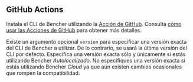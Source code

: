 
## GitHub Actions

Instala el CLI de Bencher utilizando la [Acción de GitHub](https://github.com/marketplace/actions/bencher-cli).
Consulta [cómo usar las Acciones de GitHub](/es/docs/how-to/github-actions/) para obtener más detalles.

<CliGitHubActions />

Existe un argumento opcional `version` para especificar una versión exacta del CLI de Bencher a utilizar.
De lo contrario, se usará la última versión del CLI por defecto.
Especifica una versión exacta sólo y únicamente si estás utilizando Bencher *Autolocalizado*.
No especifiques una versión exacta si estás utilizando Bencher *Cloud* ya que aún existen cambios ocasionales que rompen la compatibilidad.

<CliGitHubActionsVersion />